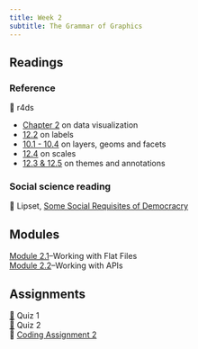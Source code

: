 ```yaml
---
title: Week 2
subtitle: The Grammar of Graphics
---
```


## Readings

### Reference

| 📖 r4ds
- [Chapter 2](https://r4ds.hadley.nz/data-visualize.html) on data visualization
- [12.2](https://r4ds.hadley.nz/communication.html#labels) on labels
- [10.1 - 10.4](https://r4ds.hadley.nz/layers.html) on layers, geoms and facets
- [12.4](https://r4ds.hadley.nz/communication.html#scales) on scales
- [12.3 & 12.5](https://r4ds.hadley.nz/communication.html#annotations) on themes and annotations

### Social science reading

📖 Lipset, [Some Social Requisites of Democracry](https://www-jstor-org.proxygw.wrlc.org/stable/1951731?seq=8)

## Modules

| [Module 2.1](/modules/module-2.1.html)--Working with Flat Files
| [Module 2.2](/modules/module-2.2.html)--Working with APIs

## Assignments

| [📘](https://blackboard.gwu.edu/ultra/courses/_387298_1/outline "Quiz 1") Quiz 1
| [📘](https://blackboard.gwu.edu/ultra/courses/_387298_1/outline "Quiz 2") Quiz 2
| 🧮 [Coding Assignment 2](/assignments/coding-assignment-2.html)